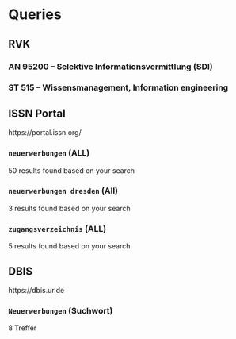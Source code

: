# Queries

## RVK

### AN 95200 -- Selektive Informationsvermittlung (SDI)

### ST 515 -- Wissensmanagement, Information engineering

## ISSN Portal

https://portal.issn.org/

### `neuerwerbungen` (ALL)

50 results found based on your search

### `neuerwerbungen dresden` (All)

3 results found based on your search

### `zugangsverzeichnis` (ALL)

5 results found based on your search

## DBIS

https://dbis.ur.de

### `Neuerwerbungen` (Suchwort)

8 Treffer
